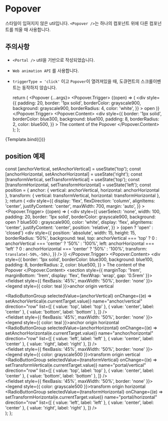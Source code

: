 
<Meta title="Utils/Popover" component={Popover} />

# Popover

스타일이 입혀지지 않은 util입니다.
`<Popover />`는 하나의 컴포넌트 위에 다른 컴포넌트를 띄울 때 사용합니다.

## 주의사항

- `<Portal />` util을 기반으로 작성되었습니다.
- `Web animation API` 를 사용합니다.
- `triggerType = 'click'` 이고 `Popover`이 열려져있을 때, 도큐먼트의 스크롤이벤트는 동작하지 않습니다.

  return (
    <Popover {...args}>
      <Popover.Trigger>
        {(open) => (
          <div
            style={{
              padding: 20,
              border: '1px solid',
              borderColor: grayscale900,
              background: grayscale900,
              borderRadius: 4,
              color: 'white',
            }}
          >
            open
          </div>
        )}
      </Popover.Trigger>
      <Popover.Content>
        <div
          style={{
            border: '1px solid',
            borderColor: blue300,
            background: blue100,
            padding: 8,
            borderRadius: 2,
            color: blue500,
          }}
        >
          The content of the Popover
        </div>
      </Popover.Content>
    </Popover>
  );
};

<Canvas>
  <Story name="default">{Template.bind({})}</Story>
</Canvas>

<ArgsTable story="default" />

## position 예제

  const [anchorVertical, setAnchorVertical] = useState('top');
  const [anchorHorizontal, setAnchorHorizontal] = useState('right');
  const [transformVertical, setTransformVertical] = useState('top');
  const [transformHorizontal, setTransformHorizontal] = useState('left');
  const position = {
    anchor: { vertical: anchorVertical, horizontal: anchorHorizontal },
    transform: { vertical: transformVertical, horizontal: transformHorizontal },
  };
  return (
    <div
      style={{
        display: 'flex',
        flexDirection: 'column',
        alignItems: 'center',
        justifyContent: 'center',
        maxWidth: 700,
        margin: 'auto',
      }}
    >
      <Popover position={position}>
        <Popover.Trigger>
          {(open) => (
            <div
              style={{
                userSelect: 'none',
                width: 100,
                padding: 20,
                border: '1px solid',
                borderColor: grayscale900,
                background: open ? blue500 : grayscale900,
                color: 'white',
                display: 'flex',
                alignItems: 'center',
                justifyContent: 'center',
                position: 'relative',
              }}
            >
              {open ? 'open' : 'closed'}
              <div
                style={{
                  position: 'absolute',
                  width: 15,
                  height: 15,
                  borderRadius: '50%',
                  background: teal,
                  top: anchorVertical === 'top' ? 0 : anchorVertical === 'center' ? '50%' : '100%',
                  left: anchorHorizontal === 'left' ? 0 : anchorHorizontal === 'center' ? '50%' : '100%',
                  transform: `translate(-50%,-50%)`,
                }}
              />
            </div>
          )}
        </Popover.Trigger>
        <Popover.Content>
          <div
            style={{
              border: '1px solid',
              borderColor: blue300,
              background: blue100,
              padding: 8,
              borderRadius: 2,
              color: blue500,
            }}
          >
            The content of the Popover
          </div>
        </Popover.Content>
      </Popover>
      <section style={{ marginTop: '1rem', marginBottom: '1rem', display: 'flex', flexWrap: 'wrap', gap: '0.5rem' }}>
        <fieldset style={{ flexBasis: '45%', maxWidth: '50%', border: 'none' }}>
          <legend style={{ color: teal }}>anchor origin vertical</legend>
          <div>
            <RadioButtonGroup
              selectedValue={anchorVertical}
              onChange={(e) => setAnchorVertical(e.currentTarget.value)}
              name="anchor/vertical"
              direction="row"
              list={[
                { value: 'top', label: 'top' },
                { value: 'center', label: 'center' },
                { value: 'bottom', label: 'bottom' },
              ]}
            />
          </div>
        </fieldset>
        <fieldset style={{ flexBasis: '45%', maxWidth: '50%', border: 'none' }}>
          <legend style={{ color: teal }}>anchor origin horizontal</legend>
          <div>
            <RadioButtonGroup
              selectedValue={anchorHorizontal}
              onChange={(e) => setAnchorHorizontal(e.currentTarget.value)}
              name="anchor/horizontal"
              direction="row"
              list={[
                { value: 'left', label: 'left' },
                { value: 'center', label: 'center' },
                { value: 'right', label: 'right' },
              ]}
            />
          </div>
        </fieldset>
        <fieldset style={{ flexBasis: '45%', maxWidth: '50%', border: 'none' }}>
          <legend style={{ color: grayscale500 }}>transform origin vertical</legend>
          <div>
            <RadioButtonGroup
              selectedValue={transformVertical}
              onChange={(e) => setTransformVertical(e.currentTarget.value)}
              name="portal/vertical"
              direction="row"
              list={[
                { value: 'top', label: 'top' },
                { value: 'center', label: 'center' },
                { value: 'bottom', label: 'bottom' },
              ]}
            />
          </div>
        </fieldset>
        <fieldset style={{ flexBasis: '45%', maxWidth: '50%', border: 'none' }}>
          <legend style={{ color: grayscale500 }}>transform origin horizontal</legend>
          <div>
            <RadioButtonGroup
              selectedValue={transformHorizontal}
              onChange={(e) => setTransformHorizontal(e.currentTarget.value)}
              name="portal/horizontal"
              direction="row"
              list={[
                { value: 'left', label: 'left' },
                { value: 'center', label: 'center' },
                { value: 'right', label: 'right' },
              ]}
            />
          </div>
        </fieldset>
      </section>
    </div>
  );
};

<Canvas>
  <Story name="position">
    <Example />
  </Story>
</Canvas>
